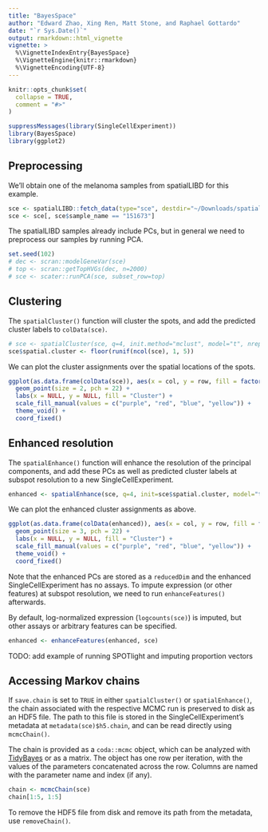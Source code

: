 ```yaml
---
title: "BayesSpace"
author: "Edward Zhao, Xing Ren, Matt Stone, and Raphael Gottardo"
date: "`r Sys.Date()`"
output: rmarkdown::html_vignette
vignette: >
  %\VignetteIndexEntry{BayesSpace}
  %\VignetteEngine{knitr::rmarkdown}
  %\VignetteEncoding{UTF-8}
---
```


```r
knitr::opts_chunk$set(
  collapse = TRUE,
  comment = "#>"
)
```

```r
suppressMessages(library(SingleCellExperiment))
library(BayesSpace)
library(ggplot2)
```

## Preprocessing

We'll obtain one of the melanoma samples from spatialLIBD for this example.
```r
sce <- spatialLIBD::fetch_data(type="sce", destdir="~/Downloads/spatialLIBD/")
sce <- sce[, sce$sample_name == "151673"]
```

The spatialLIBD samples already include PCs, but in general we need to
preprocess our samples by running PCA.
```r
set.seed(102)
# dec <- scran::modelGeneVar(sce)
# top <- scran::getTopHVGs(dec, n=2000)
# sce <- scater::runPCA(sce, subset_row=top)
```

## Clustering
The `spatialCluster()` function will cluster the spots, and add the predicted
cluster labels to `colData(sce)`.
```r
# sce <- spatialCluster(sce, q=4, init.method="mclust", model="t", nrep=1000, save.chain=TRUE)
sce$spatial.cluster <- floor(runif(ncol(sce), 1, 5))
```

We can plot the cluster assignments over the spatial locations of the spots.
```r
ggplot(as.data.frame(colData(sce)), aes(x = col, y = row, fill = factor(spatial.cluster))) +
  geom_point(size = 2, pch = 22) +
  labs(x = NULL, y = NULL, fill = "Cluster") +
  scale_fill_manual(values = c("purple", "red", "blue", "yellow")) +
  theme_void() + 
  coord_fixed()
```

## Enhanced resolution

The `spatialEnhance()` function will enhance the resolution of the principal
components, and add these PCs as well as predicted cluster labels at subspot
resolution to a new SingleCellExperiment.
```r
enhanced <- spatialEnhance(sce, q=4, init=sce$spatial.cluster, model="t", nrep=1000, save.chain=TRUE)
```

We can plot the enhanced cluster assignments as above.
```r
ggplot(as.data.frame(colData(enhanced)), aes(x = col, y = row, fill = factor(spatial.cluster))) +
  geom_point(size = 3, pch = 22) +
  labs(x = NULL, y = NULL, fill = "Cluster") +
  scale_fill_manual(values = c("purple", "red", "blue", "yellow")) +
  theme_void() + 
  coord_fixed()
```

Note that the enhanced PCs are stored as a `reducedDim` and the enhanced
SingleCellExperiment has no assays. To impute expression (or other features) at
subspot resolution, we need to run `enhanceFeatures()` afterwards.

By default, log-normalized expression (`logcounts(sce)`) is imputed, but other
assays or arbitrary features can be specified.
```r
enhanced <- enhanceFeatures(enhanced, sce) 
```

TODO: add example of running SPOTlight and imputing proportion vectors

## Accessing Markov chains

If `save.chain` is set to `TRUE` in either `spatialCluster()` or
`spatialEnhance()`, the chain associated with the respective MCMC run is
preserved to disk as an HDF5 file. The path to this file is stored in the
SingleCellExperiment's metadata at `metadata(sce)$h5.chain`, and can be read
directly using `mcmcChain()`.

The chain is provided as a `coda::mcmc` object, which can be analyzed with
[TidyBayes](https://mjskay.github.io/tidybayes/) or as a matrix. The object has
one row per iteration, with the values of the parameters concatenated across the
row. Columns are named with the parameter name and index (if any).
```r
chain <- mcmcChain(sce)
chain[1:5, 1:5]
```

To remove the HDF5 file from disk and remove its path from the metadata, use
`removeChain()`.